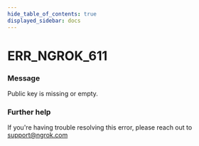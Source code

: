 ```yaml
---
hide_table_of_contents: true
displayed_sidebar: docs
---
```



# ERR_NGROK_611

### Message
Public key is missing or empty.

<ErrorDetails error='err_ngrok_611' />


### Further help
If you're having trouble resolving this error, please reach out to [support@ngrok.com](mailto:support@ngrok.com?subject=Help%20with%20ERR_NGROK_611)

